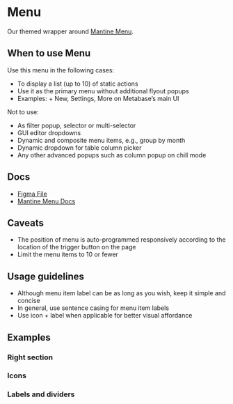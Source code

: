 
<Meta of={MenuStories} />

# Menu

Our themed wrapper around [Mantine Menu](https://v6.mantine.dev/core/menu/).

## When to use Menu

Use this menu in the following cases:

- To display a list (up to 10) of static actions
- Use it as the primary menu without additional flyout popups
- Examples: + New, Settings, More on Metabase’s main UI

Not to use:

- As filter popup, selector or multi-selector
- GUI editor dropdowns
- Dynamic and composite menu items, e.g., group by month
- Dynamic dropdown for table column picker
- Any other advanced popups such as column popup on chill mode

## Docs

- [Figma File](https://www.figma.com/file/MZhwfwmOaa8HeCBBUCeq7R/Menu?type=design&node-id=1-96&mode=design&t=vj3dPYMbYVYVuKBy-0)
- [Mantine Menu Docs](https://v6.mantine.dev/core/menu/)

## Caveats

- The position of menu is auto-programmed responsively according to the location of the trigger button on the page
- Limit the menu items to 10 or fewer

## Usage guidelines

- Although menu item label can be as long as you wish, keep it simple and concise
- In general, use sentence casing for menu item labels
- Use icon + label when applicable for better visual affordance

## Examples

<Canvas of={MenuStories.Default} />

### Right section

<Canvas of={MenuStories.RightSection} />

### Icons

<Canvas of={MenuStories.Icons} />

### Labels and dividers

<Canvas of={MenuStories.LabelsAndDividers} />
